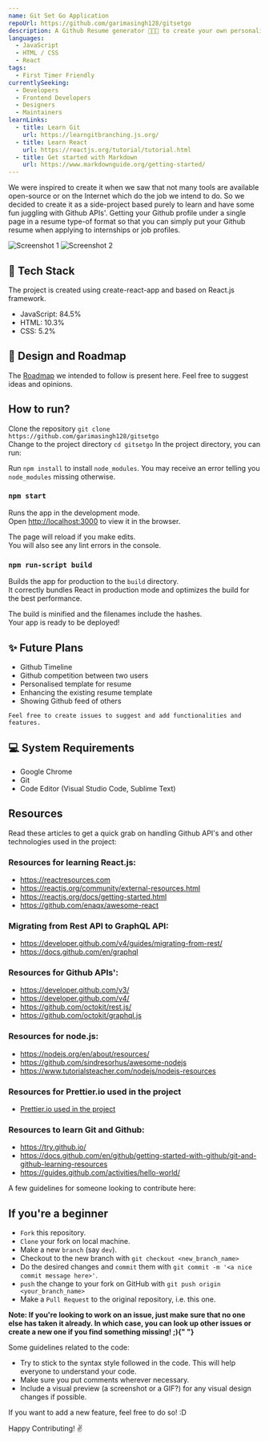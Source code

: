 ```yaml
---
name: Git Set Go Application
repoUrl: https://github.com/garimasingh128/gitsetgo
description: A Github Resume generator 👨‍💻👩‍ to create your own personalised resume based on your Github profile. 🔎 This tool lets you have your resume on a single click.
languages:
  - JavaScript
  - HTML / CSS
  - React
tags:
  - First Timer Friendly
currentlySeeking:
  - Developers
  - Frontend Developers
  - Designers
  - Maintainers
learnLinks:
  - title: Learn Git
    url: https://learngitbranching.js.org/
  - title: Learn React
    url: https://reactjs.org/tutorial/tutorial.html
  - title: Get started with Markdown
    url: https://www.markdownguide.org/getting-started/
---
```


<Overview>

We were inspired to create it when we saw that not many tools are available open-source or on the Internet which do the job we intend to do. So we decided to create it as a side-project based purely to learn and have some fun juggling with Github APIs'.
Getting your Github profile under a single page in a resume type-of format so that you can simply put your Github resume when applying to internships or job profiles.

![Screenshot 1](https://camo.githubusercontent.com/a810ad54e3e58f03bd48e277be21102acdb93121ad360bb7b47cad2435873c96/68747470733a2f2f736f6369616c6966792e6769742e63692f676172696d6173696e67683132382f676974736574676f2f696d6167653f6465736372697074696f6e3d3126666f6e743d536f75726365253230436f646525323050726f26666f726b733d31266973737565733d31266c616e67756167653d31266f776e65723d31267061747465726e3d5369676e616c2670756c6c733d31267374617267617a6572733d31267468656d653d4461726b)
![Screenshot 2](https://raw.githubusercontent.com/garimasingh128/gitsetgo/master/demo/ss.png)

## 🔆 Tech Stack

The project is created using create-react-app and based on React.js framework.

- JavaScript: 84.5%
- HTML: 10.3%
- CSS: 5.2%

## 👬 Design and Roadmap

The [Roadmap](https://www.figma.com/file/czzHjTUJS94Rl676D8up5s/GitSetGo?node-id=0%3A1) we intended to follow is present here. Feel free to suggest ideas and opinions.

## How to run?

Clone the repository
`git clone https://github.com/garimasingh128/gitsetgo`<br/>
Change to the project directory
`cd gitsetgo`
In the project directory, you can run:

Run `npm install` to install `node_modules`. You may receive an error telling you `node_modules` missing otherwise.

### `npm start`

Runs the app in the development mode.<br/>
Open [http://localhost:3000](http://localhost:3000) to view it in the browser.

The page will reload if you make edits.<br/>
You will also see any lint errors in the console.

### `npm run-script build`

Builds the app for production to the `build` directory.<br/>
It correctly bundles React in production mode and optimizes the build for the best performance.

The build is minified and the filenames include the hashes.<br/>
Your app is ready to be deployed!

## ✨ Future Plans

- Github Timeline
- Github competition between two users
- Personalised template for resume
- Enhancing the existing resume template
- Showing Github feed of others

`Feel free to create issues to suggest and add functionalities and features.`

## 💻 System Requirements

- Google Chrome
- Git
- Code Editor (Visual Studio Code, Sublime Text)

## Resources

Read these articles to get a quick grab on handling Github API's and other technologies used in the project:

### Resources for learning React.js:

- https://reactresources.com
- https://reactjs.org/community/external-resources.html
- https://reactjs.org/docs/getting-started.html
- https://github.com/enaqx/awesome-react

### Migrating from Rest API to GraphQL API:

- https://developer.github.com/v4/guides/migrating-from-rest/
- https://docs.github.com/en/graphql

### Resources for Github APIs':

- https://developer.github.com/v3/
- https://developer.github.com/v4/
- https://github.com/octokit/rest.js/
- https://github.com/octokit/graphql.js

### Resources for node.js:

- https://nodejs.org/en/about/resources/
- https://github.com/sindresorhus/awesome-nodejs
- https://www.tutorialsteacher.com/nodejs/nodejs-resources

### Resources for Prettier.io used in the project

- [Prettier.io used in the project](https://prettier.io)

### Resources to learn Git and Github:

- https://try.github.io/
- https://docs.github.com/en/github/getting-started-with-github/git-and-github-learning-resources
- https://guides.github.com/activities/hello-world/

</Overview>

<Contributing>

A few guidelines for someone looking to contribute here:

## If you're a beginner

- `Fork` this repository.
- `Clone` your fork on local machine.
- Make a new `branch` (say `dev`).
- Checkout to the new branch with `git checkout <new_branch_name>`
- Do the desired changes and `commit` them with `git commit -m '<a nice commit message here>'`.
- `push` the change to your fork on GitHub with `git push origin <your_branch_name>`
- Make a `Pull Request` to the original repository, i.e. this one.

<b>
  Note: If you're looking to work on an issue, just make sure that no one else
  has taken it already. In which case, you can look up other issues or create a
  new one if you find something missing! ;){" "}
</b>

Some guidelines related to the code:

- Try to stick to the syntax style followed in the code. This will help everyone to understand your code.
- Make sure you put comments wherever necessary.
- Include a visual preview (a screenshot or a GIF?) for any visual design changes if possible.

If you want to add a new feature, feel free to do so! :D

Happy Contributing! :v:

</Contributing>
